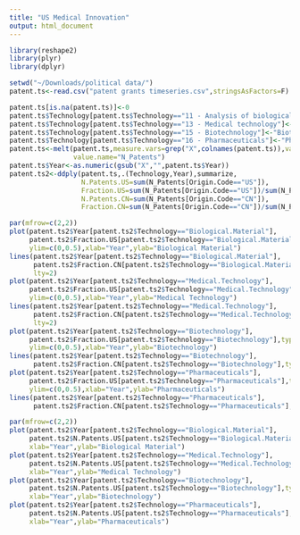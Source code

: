 ```yaml
---
title: "US Medical Innovation"
output: html_document
---
```


```r
library(reshape2)
library(plyr)
library(dplyr)
```

```r
setwd("~/Downloads/political data/")
patent.ts<-read.csv("patent grants timeseries.csv",stringsAsFactors=F)
```

```r
patent.ts[is.na(patent.ts)]<-0
patent.ts$Technology[patent.ts$Technology=="11 - Analysis of biological materials"]<-"Biological.Material"
patent.ts$Technology[patent.ts$Technology=="13 - Medical technology"]<-"Medical.Technology"
patent.ts$Technology[patent.ts$Technology=="15 - Biotechnology"]<-"Biotechnology"
patent.ts$Technology[patent.ts$Technology=="16 - Pharmaceuticals"]<-"Pharmaceuticals"
patent.ts<-melt(patent.ts,measure.vars=grep("X",colnames(patent.ts)),variable.name="Year",
                value.name="N_Patents")
patent.ts$Year<-as.numeric(gsub("X","",patent.ts$Year))
patent.ts2<-ddply(patent.ts,.(Technology,Year),summarize,
                  N.Patents.US=sum(N_Patents[Origin.Code=="US"]),
                  Fraction.US=sum(N_Patents[Origin.Code=="US"])/sum(N_Patents),
                  N.Patents.CN=sum(N_Patents[Origin.Code=="CN"]),
                  Fraction.CN=sum(N_Patents[Origin.Code=="CN"])/sum(N_Patents))
```

```r
par(mfrow=c(2,2))
plot(patent.ts2$Year[patent.ts2$Technology=="Biological.Material"],
     patent.ts2$Fraction.US[patent.ts2$Technology=="Biological.Material"],type="l",lwd=3,col="tomato2",
     ylim=c(0,0.5),xlab="Year",ylab="Biological Material")
lines(patent.ts2$Year[patent.ts2$Technology=="Biological.Material"],
      patent.ts2$Fraction.CN[patent.ts2$Technology=="Biological.Material"],type="l",lwd=3,col="tomato2",
      lty=2)
plot(patent.ts2$Year[patent.ts2$Technology=="Medical.Technology"],
     patent.ts2$Fraction.US[patent.ts2$Technology=="Medical.Technology"],type="l",lwd=3,col="orange2",
     ylim=c(0,0.5),xlab="Year",ylab="Medical Technology")
lines(patent.ts2$Year[patent.ts2$Technology=="Medical.Technology"],
      patent.ts2$Fraction.CN[patent.ts2$Technology=="Medical.Technology"],type="l",lwd=3,col="orange2",
      lty=2)
plot(patent.ts2$Year[patent.ts2$Technology=="Biotechnology"],
     patent.ts2$Fraction.US[patent.ts2$Technology=="Biotechnology"],type="l",lwd=3,col="gold2",
     ylim=c(0,0.5),xlab="Year",ylab="Biotechnology")
lines(patent.ts2$Year[patent.ts2$Technology=="Biotechnology"],
      patent.ts2$Fraction.CN[patent.ts2$Technology=="Biotechnology"],type="l",lwd=3,col="gold2",lty=2)
plot(patent.ts2$Year[patent.ts2$Technology=="Pharmaceuticals"],
     patent.ts2$Fraction.US[patent.ts2$Technology=="Pharmaceuticals"],type="l",lwd=3,col="red4",
     ylim=c(0,0.5),xlab="Year",ylab="Pharmaceuticals")
lines(patent.ts2$Year[patent.ts2$Technology=="Pharmaceuticals"],
      patent.ts2$Fraction.CN[patent.ts2$Technology=="Pharmaceuticals"],type="l",lwd=3,col="red4",lty=2)
```

```r
par(mfrow=c(2,2))
plot(patent.ts2$Year[patent.ts2$Technology=="Biological.Material"],
     patent.ts2$N.Patents.US[patent.ts2$Technology=="Biological.Material"],type="l",lwd=3,col="tomato2",
     xlab="Year",ylab="Biological Material")
plot(patent.ts2$Year[patent.ts2$Technology=="Medical.Technology"],
     patent.ts2$N.Patents.US[patent.ts2$Technology=="Medical.Technology"],type="l",lwd=3,col="orange2",
     xlab="Year",ylab="Medical Technology")
plot(patent.ts2$Year[patent.ts2$Technology=="Biotechnology"],
     patent.ts2$N.Patents.US[patent.ts2$Technology=="Biotechnology"],type="l",lwd=3,col="gold2",
     xlab="Year",ylab="Biotechnology")
plot(patent.ts2$Year[patent.ts2$Technology=="Pharmaceuticals"],
     patent.ts2$N.Patents.US[patent.ts2$Technology=="Pharmaceuticals"],type="l",lwd=3,col="red4",
     xlab="Year",ylab="Pharmaceuticals")
```

